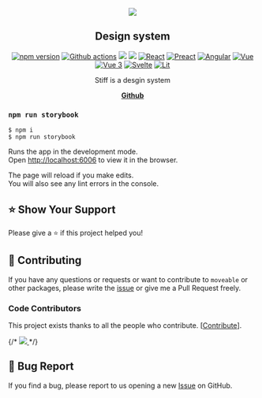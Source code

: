 
<Meta title="Introduction" />
<p align="middle" ><img src="https://raw.githubusercontent.com/daybrush/moveable/master/demo/images/logo.png"/></p>
<h2 align="middle">Design system</h2>
<p align="middle">
 <a href="https://www.npmjs.com/package/moveable" target="_blank"><img src="https://img.shields.io/npm/v/moveable.svg?style=flat-square&color=007acc&label=version" alt="npm version" /></a>
 <a href="https://github.com/daybrush/moveable/actions" target="_blank"><img alt="Github actions" src="https://img.shields.io/github/actions/workflow/status/daybrush/moveable/run-e2e.yml?branch=master&style=flat-square" /></a>
 <img src="https://img.shields.io/badge/language-typescript-blue.svg?style=flat-square"/>
 <a href="https://github.com/daybrush/moveable/blob/master/LICENSE" target="_blank"><img src="https://img.shields.io/github/license/daybrush/moveable.svg?style=flat-square&label=license&color=08CE5D"/></a>
 <a href="https://github.com/daybrush/moveable/tree/master/packages/react-moveable" target="_blank"> <img alt="React" src="https://img.shields.io/static/v1.svg?label=&message=React&style=flat-square&color=61daeb" /></a>
 <a href="https://github.com/daybrush/moveable/tree/master/packages/preact-moveable" target="_blank"><img alt="Preact" src="https://img.shields.io/static/v1.svg?label=&message=Preact&style=flat-square&color=673ab8" /></a>
 <a href="https://github.com/daybrush/moveable/tree/master/packages/ngx-moveable" target="_blank"><img alt="Angular" src="https://img.shields.io/static/v1.svg?label=&message=Angular&style=flat-square&color=C82B38" /></a>
 <a href="https://github.com/daybrush/moveable/tree/master/packages/vue-moveable" target="_blank"><img
    alt="Vue"
    src="https://img.shields.io/static/v1.svg?label=&message=Vue&style=flat-square&color=3fb984" /></a>
 <a href="https://github.com/daybrush/moveable/tree/master/packages/vue3-moveable" target="_blank"><img
    alt="Vue 3"
    src="https://img.shields.io/static/v1.svg?label=&message=Vue%203&style=flat-square&color=3fb984" /></a>
 <a href="https://github.com/daybrush/moveable/tree/master/packages/svelte-moveable" target="_blank"><img alt="Svelte" src="https://img.shields.io/static/v1.svg?label=&message=Svelte&style=flat-square&color=C82B38" /></a>
 <a href="https://github.com/daybrush/moveable/tree/master/packages/lit-moveable" target="_blank"><img alt="Lit" src="https://img.shields.io/static/v1.svg?label=&message=Lit&style=flat-square&color=61daeb" /></a>
</p>
<p align="middle">Stiff is a desgin system</p>
<p align="middle">
    <a href="https://github.com/Lcharvol/electron-app" target="_blank"><strong>Github</strong></a>
</p>

### `npm run storybook`

```
$ npm i
$ npm run storybook
```

Runs the app in the development mode.<br/>
Open [http://localhost:6006](http://localhost:6006) to view it in the browser.

The page will reload if you make edits.<br/>
You will also see any lint errors in the console.


## ⭐️ Show Your Support
Please give a ⭐️ if this project helped you!


## 👏 Contributing

If you have any questions or requests or want to contribute to `moveable` or other packages, please write the [issue](https://github.com/daybrush/moveable/issues) or give me a Pull Request freely.


### Code Contributors

This project exists thanks to all the people who contribute. [[Contribute](CONTRIBUTING.md)].

{/* <a href="https://github.com/daybrush/moveable/graphs/contributors">
  <img src="https://contrib.rocks/image?repo=daybrush/moveable" />
</a> */}

## 🐞 Bug Report

If you find a bug, please report to us opening a new [Issue](https://github.com/Lcharvol/electron-app/issues) on GitHub.
